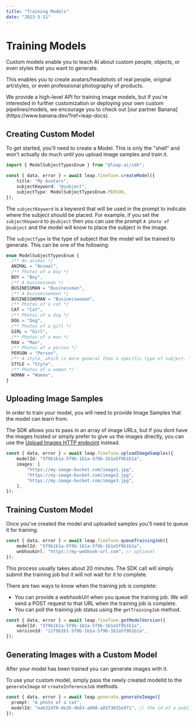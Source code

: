 ```yaml
---
title: "Training Models"
date: "2023-5-31"
---
```


# Training Models
Custom models enable you to teach AI about custom people, objects, or even styles that you want to generate.

This enables you to create avatars/headshots of real people, original art/styles, or even professional photography of products.


<Callout type="info" emoji="ℹ️">
  We provide a high-level API for training image models, but If you're interested in further customization or deploying your own custom pipelines/models, we encourage you to check out [our partner Banana](https://www.banana.dev/?ref=leap-docs).
</Callout>





## Creating Custom Model

To get started, you'll need to create a Model. This is only the "shell" and won't actually do much until you upload image samples and train it.


```ts copy
import { ModelSubjectTypesEnum } from "@leap-ai/sdk";

const { data, error } = await leap.fineTune.createModel({
    title: "My Avatars",
    subjectKeyword: "@subject",
    subjectType: ModelSubjectTypesEnum.PERSON,
});
```

The `subjectKeyword` is a keyword that will be used in the prompt to indicate where the subject should be placed. For example, if you set the `subjectKeyword` to `@subject` then you can use the prompt `A photo of @subject` and the model will know to place the subject in the image.

The `subjectType` is the type of subject that the model will be trained to generate. This can be one of the following:

```ts copy
enum ModelSubjectTypesEnum {
  /** An animal */
  ANIMAL = "Animal",
  /** Photos of a boy */
  BOY = "Boy",
  /** A businessman */
  BUSINESSMAN = "Businessman",
  /** A businesswoman */
  BUSINESSWOMAN = "Businesswoman",
  /** Photos of a cat */
  CAT = "Cat",
  /** Photos of a dog */
  DOG = "Dog",
  /** Photos of a girl */
  GIRL = "Girl",
  /** Photos of a man */
  MAN = "Man",
  /** Photos of a person */
  PERSON = "Person",
  /** A style, which is more general than a specific type of subject. */
  STYLE = "Style",
  /** Photos of a woman */
  WOMAN = "Woman",
}
```


## Uploading Image Samples

In order to train your model, you will need to provide Image Samples that the model can learn from.

The SDK allows you to pass in an array of image URLs, but if you dont have the images hosted or simply prefer to give us the images directly, you can use the [Upload Images HTTP endpoint](https://reference.tryleap.ai/reference/samplescontroller_create-1) instead.

```ts copy
const { data, error } = await leap.fineTune.uploadImageSamples({
    modelId: "5f9b1b1a-5f9b-1b1a-5f9b-1b1a5f9b1b1a",
    images: [
        "https://my-image-bucket.com/image1.jpg",
        "https://my-image-bucket.com/image2.jpg",
        "https://my-image-bucket.com/image3.jpg",
    ],
});
```

## Training Custom Model

Once you've created the model and uploaded samples you'll need to queue it for training.

```ts copy
const { data, error } = await leap.fineTune.queueTrainingJob({
    modelId: "5f9b1b1a-5f9b-1b1a-5f9b-1b1a5f9b1b1a",
    webhookUrl: "https://my-webhook-url.com", // optional
});
```

This process usually takes about 20 minutes. The SDK call will simply submit the training job but it will not wait for it to complete.

There are two ways to know when the training job is complete:
* You can provide a webhookUrl when you queue the training job. We will send a POST request to that URL when the training job is complete.
* You can poll the training job status using the `getTrainingJob` method.

```ts copy
const { data, error } = await leap.fineTune.getModelVersion({
    modelId: "5f9b1b1a-5f9b-1b1a-5f9b-1b1a5f9b1b1a",
    versionId: "12f9b1b1-5f9b-1b1a-5f9b-1b1a5f9b1b1a",
});
```


## Generating Images with a Custom Model

After your model has been trained you can generate images with it.

To use your custom model, simply pass the newly created modelId to the `generateImage` or `createInferenceJob` methods.

```ts copy
const { data, error } = await leap.generate.generateImage({
  prompt: "A photo of a cat",
  modelId: "eab32df0-de26-4b83-a908-a83f3015e971", // the id of a public or custom model
});
```